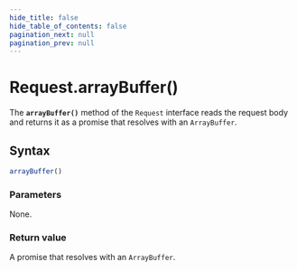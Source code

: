 ```yaml
---
hide_title: false
hide_table_of_contents: false
pagination_next: null
pagination_prev: null
---
```

# Request.arrayBuffer()

The **`arrayBuffer()`** method of the `Request` interface
reads the request body and returns it as a promise that resolves with an `ArrayBuffer`.

## Syntax

```js
arrayBuffer()
```

### Parameters

None.

### Return value

A promise that resolves with an `ArrayBuffer`.
